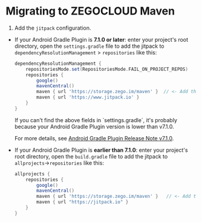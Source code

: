 # Migrating to ZEGOCLOUD Maven

1. Add the `jitpack` configuration.

- If your Android Gradle Plugin is **7.1.0 or later**: enter your project's root directory, open the `settings.gradle` file to add the jitpack to `dependencyResolutionManagement` > `repositories` like this:

    ``` groovy
    dependencyResolutionManagement {
        repositoriesMode.set(RepositoriesMode.FAIL_ON_PROJECT_REPOS)
        repositories {
            google()
            mavenCentral()
            maven { url 'https://storage.zego.im/maven' }  // <- Add this line.
            maven { url 'https://www.jitpack.io' } 
        }
    }
    ```

    <Warning title="Warning">
    If you can't find the above fields in `settings.gradle`, it's probably because your Android Gradle Plugin version is lower than v7.1.0. 

    For more details, see [Android Gradle Plugin Release Note v7.1.0](https://developer.android.com/studio/releases/gradle-plugin#settings-gradle).
    </Warning>

- If your Android Gradle Plugin is **earlier than 7.1.0**: enter your project's root directory, open the `build.gradle` file to add the jitpack to `allprojects`->`repositories` like this: 

    ```groovy
    allprojects {
        repositories {
            google()
            mavenCentral()
            maven { url 'https://storage.zego.im/maven' }   // <- Add this line.
            maven { url "https://jitpack.io" } 
        }
    }
    ```
